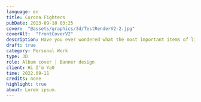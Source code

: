 ---
language: en
title: Corona Fighters
pubDate: 2023-09-10 03:25
cover:  "@assets/graphics/3d/TestRenderV2-2.jpg"
coverAlt:  "FrontCoverV2"
description: Have you ever wondered what the most important items of life are? Well, wonder no more!
draft: true
category: Personal Work
type: 3D
role: Album cover | Banner design
client: Hi I’m Ya0
time: 2022.09-11
credits: none
highlight: true
about: Lorem ipsum.
---


